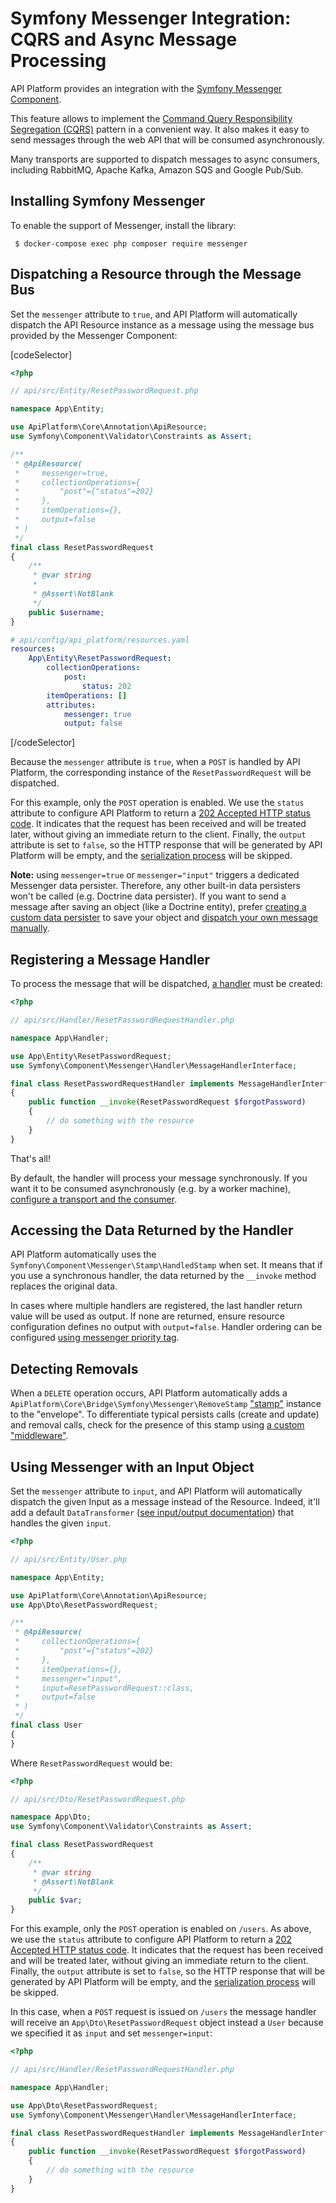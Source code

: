# Symfony Messenger Integration: CQRS and Async Message Processing

API Platform provides an integration with the [Symfony Messenger Component](https://symfony.com/doc/current/messenger.html).

This feature allows to implement the [Command Query Responsibility Segregation (CQRS)](https://martinfowler.com/bliki/CQRS.html) pattern in a convenient way.
It also makes it easy to send messages through the web API that will be consumed asynchronously.

Many transports are supported to dispatch messages to async consumers, including RabbitMQ, Apache Kafka, Amazon SQS and Google Pub/Sub.

## Installing Symfony Messenger

To enable the support of Messenger, install the library:

     $ docker-compose exec php composer require messenger

## Dispatching a Resource through the Message Bus

Set the `messenger` attribute to `true`, and API Platform will automatically dispatch the API Resource instance as a message using the message bus provided by the Messenger Component:

[codeSelector]

```php
<?php

// api/src/Entity/ResetPasswordRequest.php

namespace App\Entity;

use ApiPlatform\Core\Annotation\ApiResource;
use Symfony\Component\Validator\Constraints as Assert;

/**
 * @ApiResource(
 *     messenger=true,
 *     collectionOperations={
 *         "post"={"status"=202}
 *     },
 *     itemOperations={},
 *     output=false
 * )
 */
final class ResetPasswordRequest
{
    /**
     * @var string
     *
     * @Assert\NotBlank
     */
    public $username;
}
```

```yaml
# api/config/api_platform/resources.yaml
resources:
    App\Entity\ResetPasswordRequest:
        collectionOperations:
            post:
                status: 202
        itemOperations: []
        attributes:
            messenger: true
            output: false
```

[/codeSelector]

Because the `messenger` attribute is `true`, when a `POST` is handled by API Platform, the corresponding instance of the `ResetPasswordRequest` will be dispatched.

For this example, only the `POST` operation is enabled.
We use the `status` attribute to configure API Platform to return a [202 Accepted HTTP status code](https://developer.mozilla.org/en-US/docs/Web/HTTP/Status/202).
It indicates that the request has been received and will be treated later, without giving an immediate return to the client.
Finally, the `output` attribute is set to `false`, so the HTTP response that will be generated by API Platform will be empty, and the [serialization process](serialization.md) will be skipped.

**Note:** using `messenger=true` or `messenger="input"` triggers a dedicated Messenger data persister. Therefore, any other built-in data persisters won't be called (e.g. Doctrine data persister).
If you want to send a message after saving an object (like a Doctrine entity), prefer [creating a custom data persister](https://api-platform.com/docs/core/data-persisters/#creating-a-custom-data-persister) to save your object and [dispatch your own message manually](https://symfony.com/doc/current/components/messenger.html#bus).

## Registering a Message Handler

To process the message that will be dispatched, [a handler](https://symfony.com/doc/current/messenger.html#registering-handlers) must be created:

```php
<?php

// api/src/Handler/ResetPasswordRequestHandler.php

namespace App\Handler;

use App\Entity\ResetPasswordRequest;
use Symfony\Component\Messenger\Handler\MessageHandlerInterface;

final class ResetPasswordRequestHandler implements MessageHandlerInterface
{
    public function __invoke(ResetPasswordRequest $forgotPassword)
    {
        // do something with the resource
    }
}
```

That's all!

By default, the handler will process your message synchronously.
If you want it to be consumed asynchronously (e.g. by a worker machine), [configure a transport and the consumer](https://symfony.com/doc/current/messenger.html#transports).

## Accessing the Data Returned by the Handler

API Platform automatically uses the `Symfony\Component\Messenger\Stamp\HandledStamp` when set.
It means that if you use a synchronous handler, the data returned by the `__invoke` method replaces the original data.

In cases where multiple handlers are registered, the last handler return value will be used as output. If none are returned, ensure resource configuration defines no output with `output=false`.
Handler ordering can be configured [using messenger priority tag](https://symfony.com/doc/current/messenger.html#manually-configuring-handlers).

## Detecting Removals

When a `DELETE` operation occurs, API Platform automatically adds a `ApiPlatform\Core\Bridge\Symfony\Messenger\RemoveStamp` ["stamp"](https://symfony.com/doc/current/components/messenger.html#adding-metadata-to-messages-envelopes) instance to the "envelope".
To differentiate typical persists calls (create and update) and removal calls, check for the presence of this stamp using [a custom "middleware"](https://symfony.com/doc/current/components/messenger.html#adding-metadata-to-messages-envelopes).

## Using Messenger with an Input Object

Set the `messenger` attribute to `input`, and API Platform will automatically dispatch the given Input as a message instead of the Resource. Indeed, it'll add a default `DataTransformer` ([see input/output documentation](./dto.md)) that handles the given `input`.

```php
<?php

// api/src/Entity/User.php

namespace App\Entity;

use ApiPlatform\Core\Annotation\ApiResource;
use App\Dto\ResetPasswordRequest;

/**
 * @ApiResource(
 *     collectionOperations={
 *         "post"={"status"=202}
 *     },
 *     itemOperations={},
 *     messenger="input",
 *     input=ResetPasswordRequest::class,
 *     output=false
 * )
 */
final class User
{
}
```

Where `ResetPasswordRequest` would be:

```php
<?php

// api/src/Dto/ResetPasswordRequest.php

namespace App\Dto;
use Symfony\Component\Validator\Constraints as Assert;

final class ResetPasswordRequest
{
    /**
     * @var string
     * @Assert\NotBlank
     */
    public $var;
}
```

For this example, only the `POST` operation is enabled on `/users`.
As above, we use the `status` attribute to configure API Platform to return a [202 Accepted HTTP status code](https://developer.mozilla.org/en-US/docs/Web/HTTP/Status/202).
It indicates that the request has been received and will be treated later, without giving an immediate return to the client.
Finally, the `output` attribute is set to `false`, so the HTTP response that will be generated by API Platform will be empty, and the [serialization process](serialization.md) will be skipped.

In this case, when a `POST` request is issued on `/users` the message handler will receive an `App\Dto\ResetPasswordRequest` object instead a `User` because we specified it as `input` and set `messenger=input`:

```php
<?php

// api/src/Handler/ResetPasswordRequestHandler.php

namespace App\Handler;

use App\Dto\ResetPasswordRequest;
use Symfony\Component\Messenger\Handler\MessageHandlerInterface;

final class ResetPasswordRequestHandler implements MessageHandlerInterface
{
    public function __invoke(ResetPasswordRequest $forgotPassword)
    {
        // do something with the resource
    }
}
```
